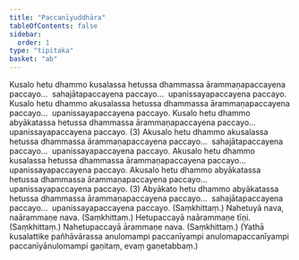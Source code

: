 ```yaml
---
title: "Paccanīyuddhāra"
tableOfContents: false
sidebar:
  order: 1
type: "tipitaka"
basket: "ab"
---
```



<DynamicBreadcrumb />

<Division number="13">

<Paragraph number="37">
Kusalo hetu dhammo kusalassa hetussa dhammassa ārammaṇapaccayena paccayo…  sahajātapaccayena paccayo…  upanissayapaccayena paccayo. Kusalo hetu dhammo akusalassa hetussa dhammassa ārammaṇapaccayena paccayo…  upanissayapaccayena paccayo. Kusalo hetu dhammo abyākatassa hetussa dhammassa ārammaṇapaccayena paccayo…  upanissayapaccayena paccayo. (3)
</Paragraph>

<Paragraph number="38">
Akusalo hetu dhammo akusalassa hetussa dhammassa ārammaṇapaccayena paccayo…  sahajātapaccayena paccayo…  upanissayapaccayena paccayo. Akusalo hetu dhammo kusalassa hetussa dhammassa ārammaṇapaccayena paccayo…  upanissayapaccayena paccayo. Akusalo hetu dhammo abyākatassa hetussa dhammassa ārammaṇapaccayena paccayo…  upanissayapaccayena paccayo. (3)
</Paragraph>

<Paragraph number="39">
Abyākato hetu dhammo abyākatassa hetussa dhammassa ārammaṇapaccayena paccayo…  sahajātapaccayena paccayo…  upanissayapaccayena paccayo. (Saṃkhittaṃ.)
</Paragraph>

</Division>
<Division number="14">

<Paragraph number="40">
Nahetuyā nava, naārammaṇe nava. (Saṃkhittaṃ.)
</Paragraph>

<Paragraph number="41">
Hetupaccayā naārammaṇe tīṇi. (Saṃkhittaṃ.)
</Paragraph>

<Paragraph number="42">
Nahetupaccayā ārammaṇe nava. (Saṃkhittaṃ.)
</Paragraph>

<Paragraph number="43">
(Yathā kusalattike pañhāvārassa anulomampi paccanīyampi anulomapaccanīyampi paccanīyānulomampi gaṇitaṃ, evaṃ gaṇetabbaṃ.)
</Paragraph>
</Division>